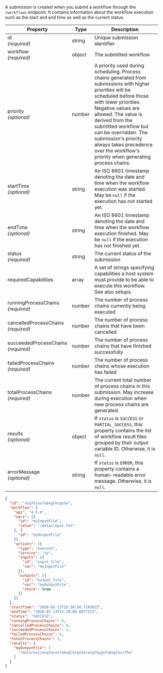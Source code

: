 
A *submission* is created when you submit a <ScrollLink href="#workflows">workflow</ScrollLink>
through the <ScrollLink href="#get-submissions">`/workflows`</ScrollLink> endpoint. It contains information
about the workflow execution such as the start and end time as well as the
current <ScrollLink href="#submission-status">status</ScrollLink>.

| Property                                | Type   | Description
| --------------------------------------- | ------ | -----------
| id<br/>*(required)*                     | string | Unique submission identifier
| workflow<br/>*(required)*               | object | The submitted <ScrollLink href="#workflows">workflow</ScrollLink>
| priority<br />*(optional)*              | number | A priority used during scheduling. Process chains generated from submissions with higher priorities will be scheduled before those with lower priorities. Negative values are allowed. The value is derived from the submitted <ScrollLink href="#workflows">workflow</ScrollLink> but <ScrollLink href="#put-submission">can be overridden</ScrollLink>. The submission's priority always takes precedence over the workflow's priority when generating process chains.
| startTime<br/>*(optional)*              | string | An ISO 8601 timestamp denoting the date and time when the workflow execution was started. May be `null` if the execution has not started yet.
| endTime<br/>*(optional)*                | string | An ISO 8601 timestamp denoting the date and time when the workflow execution finished. May be `null` if the execution has not finished yet.
| status<br/>*(required)*                 | string | The current <ScrollLink href="#submission-status">status</ScrollLink> of the submission
| requiredCapabilities                    | array  | A set of strings specifying capabilities a host system must provide to be able to execute this workflow. See also <ScrollLink href="#setups">setups</ScrollLink>.
| runningProcessChains<br/>*(required)*   | number | The number of <ScrollLink href="#process-chains">process chains</ScrollLink> currently being executed
| cancelledProcessChains<br/>*(required)* | number | The number of process chains that have been cancelled
| succeededProcessChains<br/>*(required)* | number | The number of process chains that have finished successfully
| failedProcessChains<br/>*(required)*    | number | The number of process chains whose execution has failed
| totalProcessChains<br/>*(required)*     | number | The current total number of process chains in this submission. May increase during execution when new process chains are generated.
| results<br/>*(optional)*                | object | If `status` is `SUCCESS` or `PARTIAL_SUCCESS`, this property contains the list of workflow result files grouped by their output variable ID. Otherwise, it is `null`.
| errorMessage<br/>*(optional)*           | string | If `status` is `ERROR`, this property contains a human-readable error message. Otherwise, it is `null`.

<CodeExample title="Example:">

```json code-example
{
  "id": "aiq7eios7ubxglkcqx5a",
  "workflow": {
    "api": "4.5.0",
    "vars": [{
      "id": "myInputFile",
      "value": "/data/input.txt"
    }, {
      "id": "myOutputFile"
    }],
    "actions": [{
      "type": "execute",
      "service": "cp",
      "inputs": [{
        "id": "input_file",
        "var": "myInputFile"
      }],
      "outputs": [{
        "id": "output_file",
        "var": "myOutputFile",
        "store": true
      }]
    }]
  },
  "startTime": "2020-02-13T15:38:58.719382Z",
  "endTime": "2020-02-13T15:39:00.807715Z",
  "status": "SUCCESS",
  "runningProcessChains": 0,
  "cancelledProcessChains": 0,
  "succeededProcessChains": 1,
  "failedProcessChains": 0,
  "totalProcessChains": 1,
  "results": {
    "myOutputFile": [
      "/data/out/aiq7eios7ubxglkcqx5a/aiq7hygs7ubxglkcrf5a"
    ]
  }
}
```

</CodeExample>
